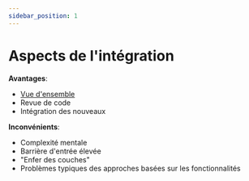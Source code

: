 ```yaml
---
sidebar_position: 1
---
```


# Aspects de l'intégration

**Avantages**:
- [Vue d'ensemble](/docs/get-started/overview#advantages)
- Revue de code
- Intégration des nouveaux

**Inconvénients**:
- Complexité mentale
- Barrière d'entrée élevée
- "Enfer des couches"
- Problèmes typiques des approches basées sur les fonctionnalités
